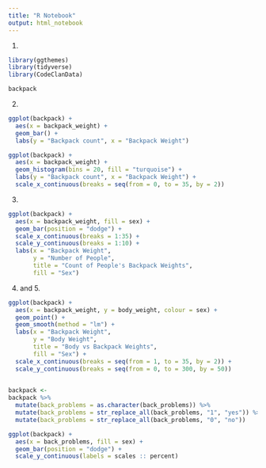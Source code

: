 ```yaml
---
title: "R Notebook"
output: html_notebook
---
```


1.

```r
library(ggthemes)
library(tidyverse)
library(CodeClanData)
```

```r
backpack
```


2.

```r
ggplot(backpack) +
  aes(x = backpack_weight) +
  geom_bar() +
  labs(y = "Backpack count", x = "Backpack Weight")

```

```r
ggplot(backpack) +
  aes(x = backpack_weight) +
  geom_histogram(bins = 20, fill = "turquoise") +
  labs(y = "Backpack count", x = "Backpack Weight") +
  scale_x_continuous(breaks = seq(from = 0, to = 35, by = 2))

```

3. 

```r
ggplot(backpack) +
  aes(x = backpack_weight, fill = sex) +
  geom_bar(position = "dodge") +
  scale_x_continuous(breaks = 1:35) +
  scale_y_continuous(breaks = 1:10) +
  labs(x = "Backpack Weight",
       y = "Number of People",
       title = "Count of People's Backpack Weights",
       fill = "Sex")
```


4. and 5.

```r
ggplot(backpack) +
  aes(x = backpack_weight, y = body_weight, colour = sex) +
  geom_point() +
  geom_smooth(method = "lm") +
  labs(x = "Backpack Weight",
       y = "Body Weight",
       title = "Body vs Backpack Weights",
       fill = "Sex") +
  scale_x_continuous(breaks = seq(from = 1, to = 35, by = 2)) +
  scale_y_continuous(breaks = seq(from = 0, to = 300, by = 50)) 
  
```


```r
backpack <-
backpack %>% 
  mutate(back_problems = as.character(back_problems)) %>% 
  mutate(back_problems = str_replace_all(back_problems, "1", "yes")) %>% 
  mutate(back_problems = str_replace_all(back_problems, "0", "no"))
```


```r
ggplot(backpack) +
  aes(x = back_problems, fill = sex) +
  geom_bar(position = "dodge") +
  scale_y_continuous(labels = scales :: percent)
```




















































































































































































































































































































































































































































































































































































